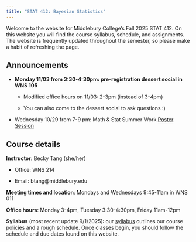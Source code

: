 ```yaml
---
title: "STAT 412: Bayesian Statistics"
---
```


Welcome to the website for Middlebury College’s Fall 2025 STAT 412. On this website you will find the course syllabus, schedule, and assignments. The website is frequently updated throughout the semester, so please make a habit of refreshing the page.

## Announcements

-   **Monday 11/03 from 3:30-4:30pm: pre-registration dessert social in WNS 105**

    -   Modified office hours on 11/03: 2-3pm (instead of 3-4pm)

    -   You can also come to the dessert social to ask questions :)

-   Wednesday 10/29 from 7-9 pm: Math & Stat Summer Work [Poster Session](Summer%20Poster%20Session%20Flyer.pdf)

## Course details

**Instructor**: Becky Tang (she/her)

-   Office: WNS 214

-   Email: btang\@middlebury.edu

**Meeting times and location**: Mondays and Wednesdays 9:45-11am in WNS 011

**Office hours**: Monday 3-4pm, Tuesday 3:30-4:30pm, Friday 11am-12pm

**Syllabus** (most recent update 9/1/2025): our [syllabus](stat412_syllabus.pdf) outlines our course policies and a rough schedule. Once classes begin, you should follow the schedule and due dates found on this website.
